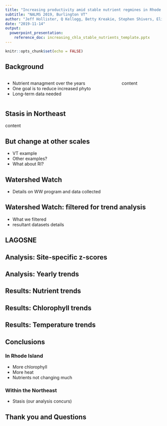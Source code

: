 ```yaml
---
title: "Increasing productivity amid stable nutrient regmines in Rhode Island Lakes and Reservoirs"
subtitle: "NALMS 2019, Burlington VT"
author: "Jeff Hollister, Q Kellogg, Betty Kreakie, Stephen Shivers, Elizabeth Herron, Linda Green, Bryan Milstead, and Art Gold"
date: "2019-11-14"
output:  
  powerpoint_presentation:
    reference_doc: increasing_chla_stable_nutrients_template.pptx
---
```


```r
knitr::opts_chunk$set(echo = FALSE)
```
## Background
::::::::::::::{.columns}
:::{.column}
- Nutrient managment over the years
- One goal is to reduce increased phyto
- Long-term data needed
:::
:::{.column}
content
:::
::::::::::::::

## Stasis in Northeast

content

## But change at other scales

- VT example
- Other examples?
- What about RI?

## Watershed Watch

- Details on WW program and data collected

## Watershed Watch: filtered for trend analysis

- What we filtered
- resultant datasets details

## LAGOSNE

## Analysis: Site-specific z-scores

## Analysis: Yearly trends

## Results: Nutrient trends

## Results: Chlorophyll trends

## Results: Temperature trends

## Conclusions

### In Rhode Island
- More chlorophyll
- More heat
- Nutrients not changing much

### Within the Northeast
- Stasis (our analysis concurs)

## Thank you and Questions